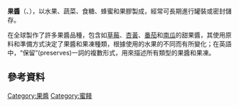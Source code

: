 {{多個問題|
{{Unreferenced|time=2017-06-16T19:29:39+00:00}}
{{Expand|time=2017-06-16T19:29:39+00:00}}
{{expert-subject}}
{{Expand language|en}}
}}
{{Infobox prepared food
| name             = 果醬
| image            = File:Confitures de figues.jpg
| caption          = 果醬
| alternate_name   =
| country          =
| region           =
| course           =
| type             = {{link-en|抹醬|Spread (food)}}
| served           =
| main_ingredient  = [[果实|水果]]、[[蔬菜|蔬菜]]、[[食糖|食糖]]、[[蜂蜜|蜂蜜]]和[[果胶|果胶]]
| variations       =
| calories         = 257
| other            =
}}
'''果醬'''（{{lang-en|jam}}、{{lang-fr|confiture}}），以水果、蔬菜、食糖、蜂蜜和果膠製成，經常可長期進行罐裝或密封儲存。

在全球製作了許多果醬品種，包含如[[草莓|草莓]]、[[杏黃|杏黃]]、[[番茄|番茄]]和[[南瓜屬|南瓜]]的甜果醬，其使用原料和準備方式決定了果醬和果凍種類，根據使用的水果的不同而有所變化；在英語中，“保留”(preserves)一詞的複數形式，用來描述所有類型的果醬和果凍。

== 參考資料 ==
{{reflist}}

{{Ingredients-stub}}

{{portal box|飲食}}

{{Authority control}}
[[Category:果醬|Category:果醬]]
[[Category:蜜餞|Category:蜜餞]]